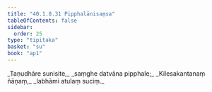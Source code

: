 ```yaml
---
title: "40.1.8.31 Pipphalānisaṃsa"
tableOfContents: false
sidebar:
  order: 25
type: "tipitaka"
basket: "su"
book: "ap1"
---
```



<DynamicBreadcrumb />

<Division number="168" book="ap1">

<Paragraph number="4465" type="verses" book="ap1">
_Taṇudhāre sunisite,_  
_saṃghe datvāna pipphale;_  
_Kilesakantanaṃ ñāṇaṃ,_  
_labhāmi atulaṃ suciṃ._
</Paragraph>
</Division>